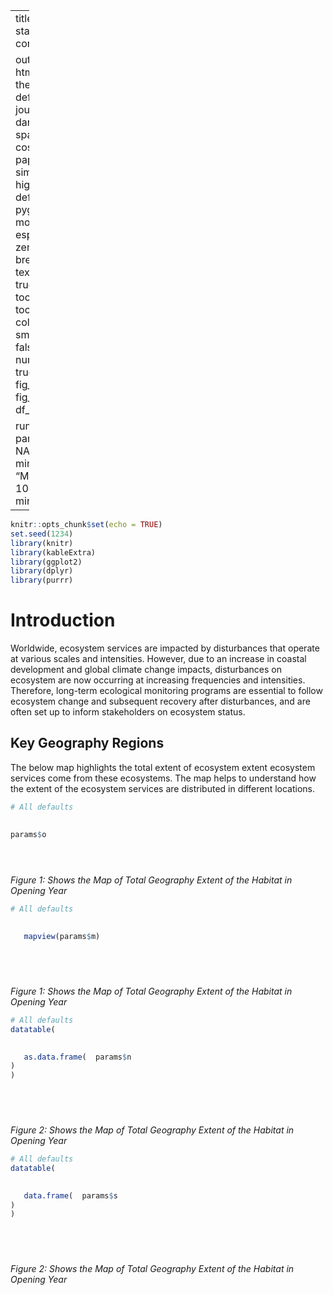 
---
title:  Closing statistics condition|
     

output: 
 html_document:
   theme: flatly # default, cerulean, journal, flatly, darkly, readable, spacelab, united, cosmo, lumen, paper, sandstone, simplex, and yeti
   highlight: tango # default, tango, pygments, kate, monochrome, espresso, zenburn, haddock, breezedark, and textmate
   smart: true
   toc: true
   toc_depth: 2
   toc_float:
     collapsed: false
     smooth_scroll: false
   numbers_sections: true
   fig_width: 7
   fig_height: 6
   fig_caption: true
   df_print: paged

runtime: shiny   
params:
  o: NA
  m: NA
  n: NA
  s: NA
  minimum: 
    label: "Minimum:"
    value: 100
    input: slider
    min: 0
    max: 1000
---


```{r setup, include=FALSE}
knitr::opts_chunk$set(echo = TRUE)
set.seed(1234)
library(knitr)
library(kableExtra)
library(ggplot2)
library(dplyr)
library(purrr)

```



# Introduction
Worldwide, ecosystem services are impacted by disturbances that operate at various scales and intensities. However, due to an increase in coastal development and global climate change impacts, disturbances on ecosystem are now occurring at increasing frequencies and intensities. Therefore, long-term ecological monitoring programs are essential to follow ecosystem change and subsequent recovery after disturbances, and are often set up to inform stakeholders on ecosystem status.

## Key Geography Regions

The below map highlights the total extent of ecosystem  extent ecosystem services come from these ecosystems. The map helps to understand how 
the extent of the ecosystem services are distributed in different locations. 

```{r echo=FALSE, message=TRUE, paged.print=FALSE,warning=FALSE}

# All defaults

   
params$o


 
```
*Figure 1: Shows the  Map of Total  Geography Extent of the  Habitat in Opening Year* 

```{r echo=FALSE, message=TRUE, paged.print=FALSE,warning=FALSE}

# All defaults

   
   mapview(params$m)



 
```
*Figure 1: Shows the  Map of Total  Geography Extent of the  Habitat in Opening Year* 

```{r echo=FALSE, message=TRUE, paged.print=FALSE}

# All defaults
datatable(

   
   as.data.frame(  params$n
) 
)



 
```
*Figure 2: Shows the  Map of Total  Geography Extent of the  Habitat in Opening Year* 



```{r echo=FALSE, message=TRUE, paged.print=FALSE}

# All defaults
datatable(

   
   data.frame(  params$s
) 
)



 
```
*Figure 2: Shows the  Map of Total  Geography Extent of the  Habitat in Opening Year* 
